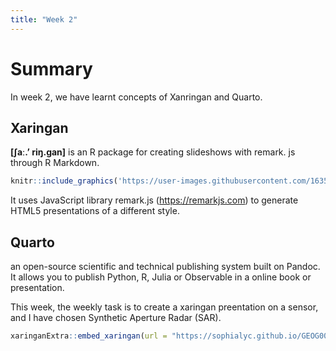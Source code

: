 ```yaml
---
title: "Week 2"
---
```


# Summary

In week 2, we have learnt concepts of Xanringan and Quarto.

## Xaringan

**\[ʃaː.' riŋ.ɡan\]** is an R package for creating slideshows with remark. js through R Markdown.

```r
knitr::include_graphics('https://user-images.githubusercontent.com/163582/45438104-ea200600-b67b-11e8-80fa-d9f2a99a03b0.png')

```

It uses JavaScript library remark.js ([https://remarkjs.com](https://remarkjs.com/)) to generate HTML5 presentations of a different style.

## Quarto

an open-source scientific and technical publishing system built on Pandoc. It allows you to publish Python, R, Julia or Observable in a online book or presentation.

This week, the weekly task is to create a xaringan preentation on a sensor, and I have chosen Synthetic Aperture Radar (SAR).

```r
xaringanExtra::embed_xaringan(url = "https://sophialyc.github.io/GEOG0023_xaringan/#1", ratio = "4:3")
```
